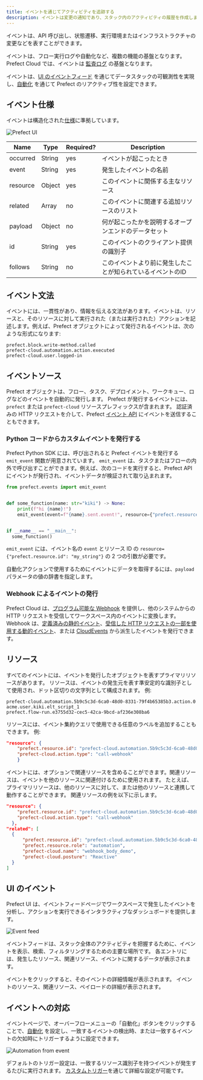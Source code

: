 ```yaml
---
title: イベントを通じてアクティビティを追跡する
description: イベントは変更の通知であり、スタック内のアクティビティの履歴を作成します。
---
```


イベントは、API 呼び出し、状態遷移、実行環境またはインフラストラクチャの変更などを表すことができます。

イベントは、フロー実行ログや自動化など、複数の機能の基盤となります。
Prefect Cloud では、イベントは [監査ログ](/v3/manage/cloud/manage-users/audit-logs/) の基盤となります。

イベントは、[UI のイベントフィード](#events-in-the-cloud-ui) を通じてデータスタックの可観測性を実現し、[自動化](/v3/automate/events/automations-triggers/) を通じて Prefect のリアクティブ性を設定できます。


<COMBINED name="events" hrefTF={events.tf} hrefAPI={events.api} hrefCLI={events.cli} />

## イベント仕様

イベントは構造化された[仕様](https://app.prefect.cloud/api/docs#tag/Events)に準拠しています。

![Prefect UI](/v3/img/ui/event-spec.png)

| Name     | Type   | Required? | Description                                                          |
| -------- | ------ | --------- | -------------------------------------------------------------------- |
| occurred | String | yes       | イベントが起こったとき |
| event    | String | yes       | 発生したイベントの名前 |
| resource | Object | yes       | このイベントに関係する主なリソース |
| related  | Array  | no        | このイベントに関連する追加リソースのリスト |
| payload  | Object | no        | 何が起こったかを説明するオープンエンドのデータセット|
| id       | String | yes       | このイベントのクライアント提供の識別子 |
| follows  | String | no        | このイベントより前に発生したことが知られているイベントのID |

## イベント文法

イベントには、一貫性があり、情報を伝える文法があります。イベントは、リソースと、そのリソースに対して実行された（または実行された）アクションを記述します。例えば、Prefect オブジェクトによって発行されるイベントは、次のような形式になります:
```
prefect.block.write-method.called
prefect-cloud.automation.action.executed
prefect-cloud.user.logged-in
```

## イベントソース

Prefect オブジェクトは、フロー、タスク、デプロイメント、ワークキュー、ログなどのイベントを自動的に発行します。
Prefect が発行するイベントには、`prefect` または `prefect-cloud` リソースプレフィックスが含まれます。
認証済みの HTTP リクエストを介して、Prefect [イベント API](https://app.prefect.cloud/api/docs#tag/Events) にイベントを送信することもできます。

### Python コードからカスタムイベントを発行する

Prefect Python SDK には、呼び出されると Prefect イベントを発行する `emit_event` 関数が用意されています。
`emit_event` は、タスクまたはフローの内外で呼び出すことができます。例えば、次のコードを実行すると、Prefect API にイベントが発行され、イベントデータが検証されて取り込まれます。

```python
from prefect.events import emit_event


def some_function(name: str="kiki") -> None:
    print(f"hi {name}!")
    emit_event(event=f"{name}.sent.event!", resource={"prefect.resource.id": f"coder.{name}"})


if __name__ == "__main__":
  some_function()
```

`emit_event` には、イベント名の `event` とリソース ID の `resource={"prefect.resource.id": "my_string"}` の 2 つの引数が必要です。

自動化アクションで使用するためにイベントにデータを取得するには、`payload` パラメータの値の辞書を指定します。

### Webhook によるイベントの発行

Prefect Cloud は、[プログラム可能な Webhook](/v3/automate/events/webhook-triggers/) を提供し、他のシステムからの HTTP リクエストを受信して​​ワークスペース内のイベントに変換します。
Webhook は、[定義済みの静的イベント](/v3/automate/events/webhook-triggers/#static-webhook-events)、[受信した HTTP リクエストの一部を使用する動的イベント](/v3/automate/events/webhook-triggers/#dynamic-webhook-events)、または [CloudEvents](/v3/automate/events/webhook-triggers/#accepting-cloudevents) から派生したイベントを発行できます。

## リソース

すべてのイベントには、イベントを発行したオブジェクトを表すプライマリリソースがあります。
リソースは、イベントの発生元を表す準安定的な識別子として使用され、ドット区切りの文字列として構成されます。
例:

```
prefect-cloud.automation.5b9c5c3d-6ca0-48d0-8331-79f4b65385b3.action.0
acme.user.kiki.elt_script_1
prefect.flow-run.e3755d32-cec5-42ca-9bcd-af236e308ba6
```

リソースには、イベント集約クエリで使用できる任意のラベルを追加することもできます。
例:

```json
"resource": {
    "prefect.resource.id": "prefect-cloud.automation.5b9c5c3d-6ca0-48d0-8331-79f4b65385b3",
    "prefect-cloud.action.type": "call-webhook"
    }
```

イベントには、オプションで関連リソースを含めることができます。関連リソースは、イベントを他のリソースに関連付けるために使用されます。
たとえば、プライマリリソースは、他のリソースに対して、または他のリソースと連携して動作することができます。
関連リソースの例を以下に示します。

```json
"resource": {
    "prefect.resource.id": "prefect-cloud.automation.5b9c5c3d-6ca0-48d0-8331-79f4b65385b3.action.0",
    "prefect-cloud.action.type": "call-webhook"
  },
"related": [
  {
      "prefect.resource.id": "prefect-cloud.automation.5b9c5c3d-6ca0-48d0-8331-79f4b65385b3",
      "prefect.resource.role": "automation",
      "prefect-cloud.name": "webhook_body_demo",
      "prefect-cloud.posture": "Reactive"
  }
]
```

## UI のイベント

Prefect UI は、イベントフィードページでワークスペースで発生したイベントを分析し、アクションを実行できるインタラクティブなダッシュボードを提供します。

![Event feed](/v3/img/ui/event-feed.png)

イベントフィードは、スタック全体のアクティビティを把握するために、イベントを表示、検索、フィルタリングするための主要な場所です。
各エントリには、発生したリソース、関連リソース、イベントに関するデータが表示されます。

イベントをクリックすると、そのイベントの詳細情報が表示されます。
イベントのリソース、関連リソース、ペイロードの詳細が表示されます。

## イベントへの対応

イベントページで、オーバーフローメニューの「自動化」ボタンをクリックすることで、[自動化](/v3/automate/events/automations-triggers/) を設定し、一致するイベントの検出時、または一致するイベントの欠如時にトリガーするように設定できます。

![Automation from event](/v3/img/ui/automation-from-event.png)

デフォルトのトリガー設定は、一致するリソース識別子を持つイベントが発生するたびに実行されます。
[カスタムトリガー](/v3/automate/events/custom-triggers/)を通じて詳細な設定が可能です。
